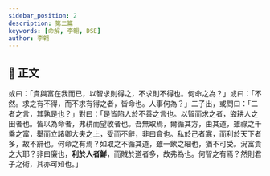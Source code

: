 ```yaml
---
sidebar_position: 2
description: 第二篇
keywords: [命解, 李翱, DSE]
author: 李翱
---
```


## 📖 正文

<div className="main prose">

或曰：「貴與富在我而已，以智求則得之，不求則不得也。何命之為？」或曰：「不然。求之有不得，而不求有得之者，皆命也。人事何為？」二子出，或問曰：「二者之言，其孰是也？」對曰：「是皆陷人於不善之言也。以智而求之者，盜耕人之田者也。皆以為命者，弗耕而望收者也。吾無取焉，爾循其方，由其道，雖祿之千乘之富，舉而立諸卿大夫之上，受而不辭，非曰貪也。私於己者寡，而利於天下者多，故不辭也。何命之有焉？如取之不循其道，雖一飲之細也，猶不可受。況富貴之大耶？非曰廉也，**利於人者鮮**，而賊於道者多，故弗為也。何智之有焉？然則君子之術，其亦可知也。」

</div>
